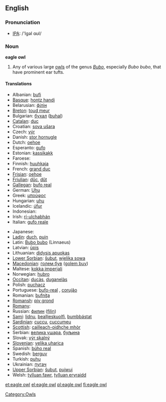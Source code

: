 {{wikipedia}}
==English==

===Pronunciation===
*[[w:IPA|IPA]]: /'Igəl ɑʊl/

===Noun===
'''eagle owl'''

# Any of various large [[owl]]s of the genus ''[[Bubo]]'', especially ''Bubo bubo'', that have prominent ear tufts.

====Translations====
{{top}}
*Albanian: [[bufi]]
*[[Basque]]: [[hontz handi]]
*Belarusian: [[філін]]
*[[Breton]]: [[toud meur]]
*Bulgarian: [[бухал]] ([[buhal]])
*[[Catalan]]: [[duc]]
*Croatian: [[sova ušara]]
*Czech: [[výr]]
*Danish: [[stor hornugle]]
*Dutch: [[oehoe]] {{m}}
*Esperanto: [[gufo]]
*Estonian: [[kassikakk]]
*Faroese: [[]]
*Finnish: [[huuhkaja]]
*French: [[grand duc]] {{m}}
*[[Frisian]]: [[oehoe]]
*[[Friulian]]: [[dűc]], [[dűt]]
*[[Gallegan]]: [[bufo real]]
*German: [[Uhu]] {{m}}
*Greek: [[μπούφος]] '' ''
*Hungarian: [[uhu]]
*Icelandic: [[úfur]]
*Indonesian: [[]]
*Irish: [[rí-ulchabhán]]
*Italian: [[gufo reale]] '' ''
{{mid}}
*Japanese: [[]]
*[[Ladin]]: [[duch]], [[puin]]
*Latin: [[Bubo bubo]] (Linnaeus)
*Latvian: [[ūpis]]
*Lithuanian: [[didysis apuokas]]
*[[Lower Sorbian]]: [[šubut]], [[wjelika sowa]]
*[[Macedonian]]: [[голем був]] ([[golem buv]])
*Maltese: [[kokka imperjali]]
*Norwegian: [[hubro]]
*[[Occitan]]: [[ducàs]], [[duganelàs]]
*Polish: [[puchacz]] '' ''
*Portuguese: [[bufo-real]] {{m}}, [[corujão]] {{m}}
*Romanian: [[bufniţa]]
*[[Romansh]]: [[piv grond]]
*[[Romany]]: [[]]
*Russian: [[филин]] ([[filin]]) '' ''
*[[Sami]]: [[lidnu]], [[bealljeskuolfi]], [[bumbbástat]]
*[[Sardinian]]: [[cuccu]], [[cuccumeu]]
*[[Scottish]]: [[cailleach-oidhche mhòr]]
*Serbian: [[велика ушара]], [[буљина]]
*Slovak: [[výr skalný]]
*[[Slovenian]]: [[velika uharica]]
*Spanish: [[búho real]] {{m}}
*Swedish: [[berguv]]
*Turkish: [[puhu]]
*Ukrainian: [[пугач]]
*[[Upper Sorbian]]: [[šubut]], [[pujwuj]]
*Welsh: [[tylluan fawr]], [[tylluan eryraidd]]
{{bottom}}

[[Category:Owls]]

[[et:eagle owl]]
[[el:eagle owl]]
[[pl:eagle owl]]
[[fi:eagle owl]]